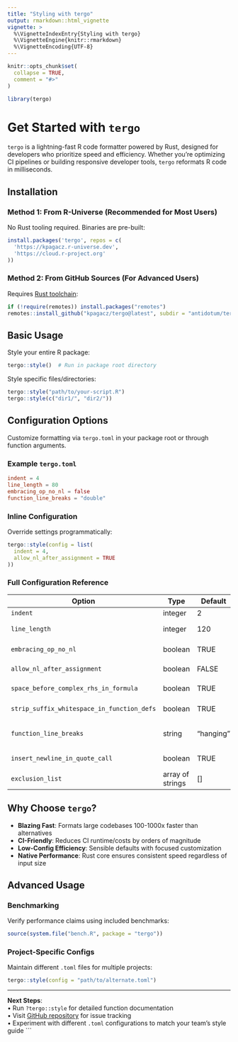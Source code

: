```yaml
---
title: "Styling with tergo"
output: rmarkdown::html_vignette
vignette: >
  %\VignetteIndexEntry{Styling with tergo}
  %\VignetteEngine{knitr::rmarkdown}
  %\VignetteEncoding{UTF-8}
---
```


```r
knitr::opts_chunk$set(
  collapse = TRUE,
  comment = "#>"
)
```

```r
library(tergo)
```

# Get Started with `tergo`

`tergo` is a lightning-fast R code formatter powered by Rust, designed for developers who prioritize speed and efficiency. 
Whether you're optimizing CI pipelines or building responsive developer tools, `tergo` reformats R code in milliseconds.

## Installation

### Method 1: From R-Universe (Recommended for Most Users)
No Rust tooling required. Binaries are pre-built:
```r
install.packages('tergo', repos = c(
  'https://kpagacz.r-universe.dev',
  'https://cloud.r-project.org'
))
```

### Method 2: From GitHub Sources (For Advanced Users)
Requires [Rust toolchain](https://www.rust-lang.org/tools/install):
```r
if (!require(remotes)) install.packages("remotes")
remotes::install_github("kpagacz/tergo@latest", subdir = "antidotum/tergo")
```

## Basic Usage
Style your entire R package:
```r
tergo::style()  # Run in package root directory
```

Style specific files/directories:
```r
tergo::style("path/to/your-script.R")
tergo::style(c("dir1/", "dir2/")) 
```

## Configuration Options
Customize formatting via `tergo.toml` in your package root or through function arguments.

### Example `tergo.toml`
```toml
indent = 4
line_length = 80
embracing_op_no_nl = false
function_line_breaks = "double"
```

### Inline Configuration
Override settings programmatically:
```r
tergo::style(config = list(
  indent = 4,
  allow_nl_after_assignment = TRUE
))
```

### Full Configuration Reference
| Option                              | Type   | Default | Description |
|-------------------------------------|--------|---------|-------------|
| `indent`                           | integer | 2      | Spaces per indent level |
| `line_length`                      | integer | 120    | Maximum line length before wrapping |
| `embracing_op_no_nl`               | boolean | TRUE   | Remove line breaks in `{{ }}` ([ref](https://style.tidyverse.org/syntax.html#embracing)) |
| `allow_nl_after_assignment`        | boolean | FALSE  | Permit line breaks after `=`, `<-`, `:=` |
| `space_before_complex_rhs_in_formula` | boolean | TRUE | Add space before complex RHS in formulas ([ref](https://style.tidyverse.org/syntax.html#infix-operators)) |
| `strip_suffix_whitespace_in_function_defs` | boolean | TRUE | Trim trailing whitespace in functions |
| `function_line_breaks`             | string  | "hanging" | `"single"`/`"double"`/`"hanging"` function argument formatting ([ref](https://style.tidyverse.org/functions.html#multi-line-function-definitions)) |
| `insert_newline_in_quote_call`     | boolean | TRUE   | Add newlines in long `quote()` calls |
| `exclusion_list` | array of strings | [] | Files/directories to exclude from formatting |

## Why Choose `tergo`?
- **Blazing Fast**: Formats large codebases 100-1000x faster than alternatives
- **CI-Friendly**: Reduces CI runtime/costs by orders of magnitude
- **Low-Config Efficiency**: Sensible defaults with focused customization
- **Native Performance**: Rust core ensures consistent speed regardless of input size

## Advanced Usage
### Benchmarking
Verify performance claims using included benchmarks:
```r
source(system.file("bench.R", package = "tergo")) 
```

### Project-Specific Configs
Maintain different `.toml` files for multiple projects:
```r
tergo::style(config = "path/to/alternate.toml")
```

---

**Next Steps**:  
• Run `?tergo::style` for detailed function documentation  
• Visit [GitHub repository](https://github.com/kpagacz/tergo) for issue tracking  
• Experiment with different `.toml` configurations to match your team's style guide
``` 
